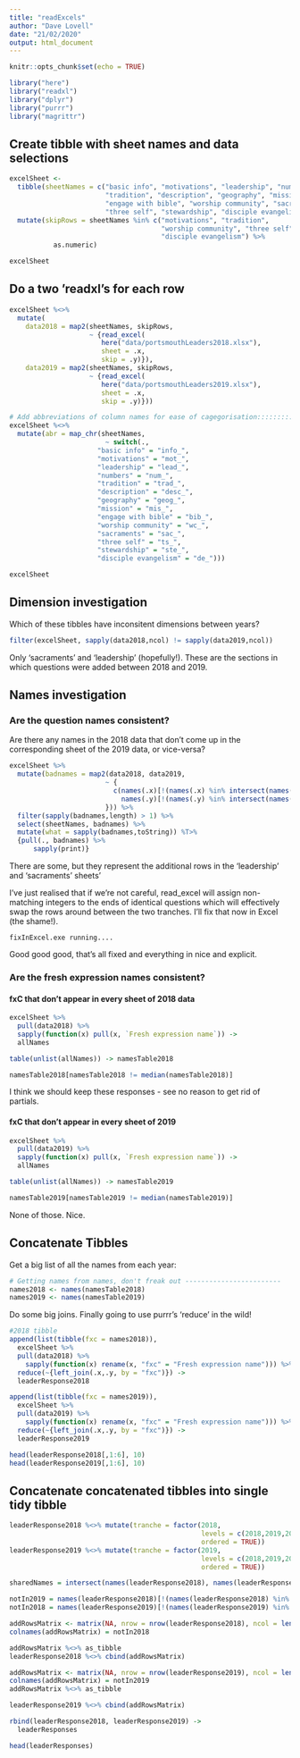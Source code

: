 ```yaml
---
title: "readExcels"
author: "Dave Lovell"
date: "21/02/2020"
output: html_document
---
```


```r
knitr::opts_chunk$set(echo = TRUE)
```

```r
library("here")
library("readxl")
library("dplyr")
library("purrr")
library("magrittr")
```

## Create tibble with sheet names and data selections

```r
excelSheet <- 
  tibble(sheetNames = c("basic info", "motivations", "leadership", "numbers",
                        "tradition", "description", "geography", "mission", 
                        "engage with bible", "worship community", "sacraments",
                        "three self", "stewardship", "disciple evangelism")) %>%
  mutate(skipRows = sheetNames %in% c("motivations", "tradition",
                                      "worship community", "three self",
                                      "disciple evangelism") %>% 
           as.numeric)

excelSheet
```

## Do a two 'readxl's for each row

```r

excelSheet %<>%
  mutate(
    data2018 = map2(sheetNames, skipRows,
                    ~ {read_excel(
                       here("data/portsmouthLeaders2018.xlsx"),
                       sheet = .x,
                       skip = .y)}),
    data2019 = map2(sheetNames, skipRows,
                    ~ {read_excel(
                       here("data/portsmouthLeaders2019.xlsx"),
                       sheet = .x,
                       skip = .y)}))

# Add abbreviations of column names for ease of cagegorisation::::::::::::
excelSheet %<>%
  mutate(abr = map_chr(sheetNames,
                        ~ switch(.,
                      "basic info" = "info_",
                      "motivations" = "mot_",
                      "leadership" = "lead_", 
                      "numbers" = "num_",
                      "tradition" = "trad_",
                      "description" = "desc_",
                      "geography" = "geog_",
                      "mission" = "mis_",
                      "engage with bible" = "bib_",
                      "worship community" = "wc_",
                      "sacraments" = "sac_",
                      "three self" = "ts_",
                      "stewardship" = "ste_",
                      "disciple evangelism" = "de_")))

excelSheet
```



## Dimension investigation

Which of these tibbles have inconsitent dimensions between years?

```r
filter(excelSheet, sapply(data2018,ncol) != sapply(data2019,ncol))
```

Only 'sacraments' and 'leadership' (hopefully!). These are the sections in which questions were added between 2018 and 2019. 

## Names investigation

### Are the question names consistent?

Are there any names in the 2018 data that don't come up in the corresponding sheet of the 2019 data, or vice-versa?

```r
excelSheet %>% 
  mutate(badnames = map2(data2018, data2019, 
                        ~ {
                          c(names(.x)[!(names(.x) %in% intersect(names(.x),names(.y)))],
                            names(.y)[!(names(.y) %in% intersect(names(.x),names(.y)))])
                        })) %>% 
  filter(sapply(badnames,length) > 1) %>% 
  select(sheetNames, badnames) %>% 
  mutate(what = sapply(badnames,toString)) %T>%
  {pull(., badnames) %>% 
      sapply(print)}
```

There are some, but they represent the additional rows in the 'leadership' and 'sacraments' sheets'

I've just realised that if we're not careful, read_excel will assign non-matching integers to the ends of identical questions which will effectively swap the rows around between the two tranches. I'll fix that now in Excel (the shame!).

`fixInExcel.exe running....`

Good good good, that's all fixed and everything in nice and explicit.

### Are the fresh expression names consistent?

#### fxC that don't appear in every sheet of 2018 data

```r
excelSheet %>% 
  pull(data2018) %>% 
  sapply(function(x) pull(x, `Fresh expression name`)) -> 
  allNames

table(unlist(allNames)) -> namesTable2018

namesTable2018[namesTable2018 != median(namesTable2018)]
```

I think we should keep these responses - see no reason to get rid of partials.

#### fxC that don't appear in every sheet of 2019

```r

excelSheet %>% 
  pull(data2019) %>% 
  sapply(function(x) pull(x, `Fresh expression name`)) -> 
  allNames

table(unlist(allNames)) -> namesTable2019

namesTable2019[namesTable2019 != median(namesTable2019)]
```

None of those. Nice.

## Concatenate Tibbles

Get a big list of all the names from each year:

```r
# Getting names from names, don't freak out ------------------------
names2018 <- names(namesTable2018)
names2019 <- names(namesTable2019)
```

Do some big joins. Finally going to use purrr's 'reduce' in the wild!

```r
#2018 tibble
append(list(tibble(fxc = names2018)),
  excelSheet %>% 
  pull(data2018) %>% 
    sapply(function(x) rename(x, "fxc" = "Fresh expression name"))) %>% 
  reduce(~{left_join(.x,.y, by = "fxc")}) ->
  leaderResponse2018

append(list(tibble(fxc = names2019)),
  excelSheet %>% 
  pull(data2019) %>% 
    sapply(function(x) rename(x, "fxc" = "Fresh expression name"))) %>% 
  reduce(~{left_join(.x,.y, by = "fxc")}) ->
  leaderResponse2019

head(leaderResponse2018[,1:6], 10)
head(leaderResponse2019[,1:6], 10)
```

## Concatenate concatenated tibbles into single tidy tibble

```r
leaderResponse2018 %<>% mutate(tranche = factor(2018, 
                                                levels = c(2018,2019,2020),
                                                ordered = TRUE))
leaderResponse2019 %<>% mutate(tranche = factor(2019, 
                                                levels = c(2018,2019,2020),
                                                ordered = TRUE)) 

sharedNames = intersect(names(leaderResponse2018), names(leaderResponse2019))

notIn2019 = names(leaderResponse2018)[!(names(leaderResponse2018) %in% sharedNames)]
notIn2018 = names(leaderResponse2019)[!(names(leaderResponse2019) %in% sharedNames)]

addRowsMatrix <- matrix(NA, nrow = nrow(leaderResponse2018), ncol = length(notIn2018))
colnames(addRowsMatrix) = notIn2018

addRowsMatrix %<>% as_tibble
leaderResponse2018 %<>% cbind(addRowsMatrix)

addRowsMatrix <- matrix(NA, nrow = nrow(leaderResponse2019), ncol = length(notIn2019))
colnames(addRowsMatrix) = notIn2019
addRowsMatrix %<>% as_tibble

leaderResponse2019 %<>% cbind(addRowsMatrix)

rbind(leaderResponse2018, leaderResponse2019) ->
  leaderResponses

head(leaderResponses)
```

